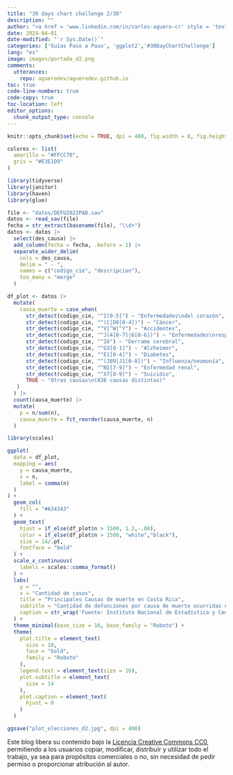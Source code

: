 ```yaml
---
title: "30 days chart challenge 2/30"
description: ""
author: "<a href = 'www.linkedin.com/in/carlos-aguero-cr' style = 'text-decoration: underline;'>Carlos Aguero B.</a>"
date: 2024-04-01
date-modified: "`r Sys.Date()`"
categories: ['Guías Paso a Paso', 'ggplot2','#30DayChartChallenge']
lang: "es"
image: images/portada_d2.png
comments:
  utterances:
    repo: aguerodev/aguerodev.github.io
toc: true
code-line-numbers: true
code-copy: true
toc-location: left
editor_options: 
  chunk_output_type: console
---
```


```r
knitr::opts_chunk$set(echo = TRUE, dpi = 400, fig.width = 8, fig.height = 6)
```

```r
colores <- list(
  amarillo = "#FFCC70",
  gris = "#E3E1D9"
)
```


```r
library(tidyverse)
library(janitor)
library(haven)
library(glue)
```


```r
file <- "datos/DEFU2022PAD.sav"
datos <- read_sav(file)
fecha = str_extract(basename(file), "\\d+")
datos <- datos |>
  select(des_causa) |>
  add_column(fecha = fecha, .before = 1) |>
  separate_wider_delim(
    cols = des_causa,
    delim = " - ",
    names = c("codigo_cie", "descripcion"),
    too_many = "merge"
  )
```


```r
df_plot <- datos |>
  mutate(
    causa_muerte = case_when(
      str_detect(codigo_cie, "^I[0-5]") ~ "Enfermedades\ndel corazón",
      str_detect(codigo_cie, "^(C|D0[0-4])") ~ "Cáncer",
      str_detect(codigo_cie, "^V|^W|^Y") ~ "Accidentes",
      str_detect(codigo_cie, "^J(4[0-7]|6[0-6])") ~ "Enfermedades\nrespiratorias",
      str_detect(codigo_cie, "^I6") ~ "Derrame cerebral",
      str_detect(codigo_cie, "^G3[0-1]") ~ "Alzheimer",
      str_detect(codigo_cie, "^E1[0-4]") ~ "Diabetes",
      str_detect(codigo_cie, "^(J09|J1[0-8])") ~ "Influenza/neumonía",
      str_detect(codigo_cie, "^N1[7-9]") ~ "Enfermedad renal",
      str_detect(codigo_cie, "^X7[0-9]") ~ "Suicidio",
      TRUE ~ "Otras causas\n(836 causas distintas)"
   )
  ) |> 
  count(causa_muerte) |> 
  mutate(
    p = n/sum(n),
    causa_muerte = fct_reorder(causa_muerte, n)
  )
```


```r
library(scales) 

ggplot(
  data = df_plot,
  mapping = aes(
    y = causa_muerte,
    x = n,
    label = comma(n)
  )
) +
  geom_col(
    fill = "#A34343"
  ) +
  geom_text(
    hjust = if_else(df_plot$n > 1500, 1.2,-.08),
    color = if_else(df_plot$n > 1500, "white","black"),
    size = 14/.pt,
    fontface = "bold"
  ) +
  scale_x_continuous(
    labels = scales::comma_format()
  ) +
  labs(
    y = "",
    x = "Cantidad de casos",
    title = "Principales Causas de muerte en Costa Rica",
    subtitle = "Cantidad de defunciones por causa de muerte ocurridas e inscritas en el país en 2022.",
    caption = str_wrap('Fuente: Instituto Nacional de Estadística y Censos (INEC), Área de Censos y Encuestas, Unidad de Estadísticas Demográficas. "Costa Rica: Total de defunciones 2022, Defunciones ocurridas e inscritas en el país en 2022".',100)
  ) +
  theme_minimal(base_size = 16, base_family = "Roboto") +
  theme(
    plot.title = element_text(
      size = 18,
      face = "bold",
      family = "Roboto"
    ), 
    legend.text = element_text(size = 16),
    plot.subtitle = element_text(
      size = 14
    ),
    plot.caption = element_text(
      hjust = 0
    )
  )
```

```r
ggsave("plot_elecciones_d2.jpg", dpi = 400)
```


::: {.callout-tip appearance="simple"}
Este blog libera su contenido bajo la [Licencia Creative Commons CC0](https://creativecommons.org/publicdomain/zero/1.0/deed.es), permitiendo a los usuarios copiar, modificar, distribuir y utilizar todo el trabajo, ya sea para propósitos comerciales o no, sin necesidad de pedir permiso o proporcionar atribución al autor.
:::

